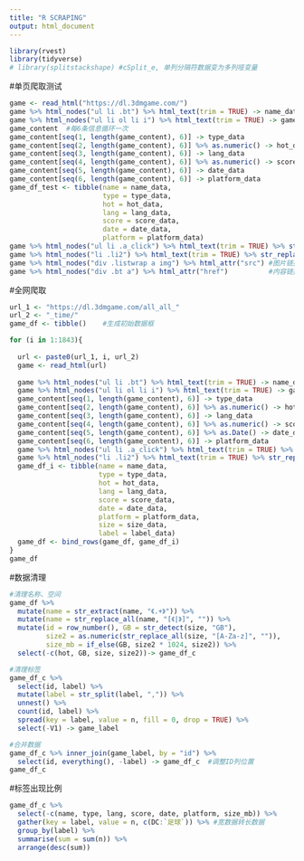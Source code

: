 ---
title: "R SCRAPING"
output: html_document
---

```{r}
library(rvest)
library(tidyverse)
# library(splitstackshape) #cSplit_e, 单列分隔符数据变为多列哑变量
```

#单页爬取测试
```{r}
game <- read_html("https://dl.3dmgame.com/")
game %>% html_nodes("ul li .bt") %>% html_text(trim = TRUE) -> name_data  #游戏名,可输入节点名或属性名
game %>% html_nodes("ul li ol li i") %>% html_text(trim = TRUE) -> game_content #内容列表
game_content  #每6条信息循环一次
game_content[seq(1, length(game_content), 6)] -> type_data                          #类型
game_content[seq(2, length(game_content), 6)] %>% as.numeric() -> hot_data          #热度
game_content[seq(3, length(game_content), 6)] -> lang_data                          #语言 
game_content[seq(4, length(game_content), 6)] %>% as.numeric() -> score_data        #评分
game_content[seq(5, length(game_content), 6)] -> date_data                          #发布时间
game_content[seq(6, length(game_content), 6)] -> platform_data                      #平台
game_df_test <- tibble(name = name_data, 
                       type = type_data,
                       hot = hot_data,
                       lang = lang_data,
                       score = score_data,
                       date = date_data,
                       platform = platform_data)
game %>% html_nodes("ul li .a_click") %>% html_text(trim = TRUE) %>% str_extract("\\(.+\\)") %>% str_replace_all("[\\(\\)]", "")  #游戏大小
game %>% html_nodes("li .li2") %>% html_text(trim = TRUE) %>% str_replace_all("[标签：|\n]", "") %>% str_trim(side = "both") %>% str_replace_all("\\s+", ",")  #标签
game %>% html_nodes("div .listwrap a img") %>% html_attr("src") #图片链接
game %>% html_nodes("div .bt a") %>% html_attr("href")          #内容链接
```

#全网爬取
```{r}
url_1 <- "https://dl.3dmgame.com/all_all_"
url_2 <- "_time/"
game_df <- tibble()    #生成初始数据框

for (i in 1:1843){
  
  url <- paste0(url_1, i, url_2)
  game <- read_html(url)
  
  game %>% html_nodes("ul li .bt") %>% html_text(trim = TRUE) -> name_data            #游戏名,可输入节点名或属性名
  game %>% html_nodes("ul li ol li i") %>% html_text(trim = TRUE) -> game_content     #临时内容列表
  game_content[seq(1, length(game_content), 6)] -> type_data                          #类型
  game_content[seq(2, length(game_content), 6)] %>% as.numeric() -> hot_data          #热度
  game_content[seq(3, length(game_content), 6)] -> lang_data                          #语言 
  game_content[seq(4, length(game_content), 6)] %>% as.numeric() -> score_data        #评分
  game_content[seq(5, length(game_content), 6)] %>% as.Date() -> date_data            #发布时间
  game_content[seq(6, length(game_content), 6)] -> platform_data                      #平台
  game %>% html_nodes("ul li .a_click") %>% html_text(trim = TRUE) %>% str_extract("\\(.+\\)") %>%     str_replace_all("[\\(\\)]", "") -> size_data  #游戏大小
  game %>% html_nodes("li .li2") %>% html_text(trim = TRUE) %>% str_replace_all("[标签：|\n]", "") %>% str_trim(side = "both") %>% str_replace_all("\\s+", ",") -> label_data  #标签
  game_df_i <- tibble(name = name_data, 
                      type = type_data,
                      hot = hot_data,
                      lang = lang_data,
                      score = score_data,
                      date = date_data,
                      platform = platform_data,
                      size = size_data,
                      label = label_data)
  game_df <- bind_rows(game_df, game_df_i)
}
game_df
```

#数据清理
```{r}
#清理名称、空间
game_df %>% 
  mutate(name = str_extract(name, "《.+》")) %>%
  mutate(name = str_replace_all(name, "[《|》]", "")) %>% 
  mutate(id = row_number(), GB = str_detect(size, "GB"),
         size2 = as.numeric(str_replace_all(size, "[A-Za-z]", "")),
         size_mb = if_else(GB, size2 * 1024, size2)) %>% 
  select(-c(hot, GB, size, size2))-> game_df_c

#清理标签
game_df_c %>% 
  select(id, label) %>% 
  mutate(label = str_split(label, ",")) %>% 
  unnest() %>% 
  count(id, label) %>% 
  spread(key = label, value = n, fill = 0, drop = TRUE) %>% 
  select(-V1) -> game_label

#合并数据
game_df_c %>% inner_join(game_label, by = "id") %>% 
  select(id, everything(), -label) -> game_df_c  #调整ID列位置
game_df_c
```

#标签出现比例
```{r}
game_df_c %>% 
  select(-c(name, type, lang, score, date, platform, size_mb)) %>% 
  gather(key = label, value = n, c(DC:`足球`)) %>% #宽数据转长数据
  group_by(label) %>% 
  summarise(sum = sum(n)) %>% 
  arrange(desc(sum))
```

